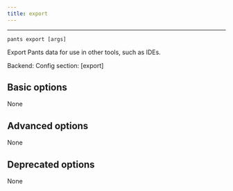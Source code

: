 ```yaml
---
title: export
---
```



---

```
pants export [args]
```

Export Pants data for use in other tools, such as IDEs.

Backend: <span className="color--primary"></span>
Config section: <span className="color--primary">[export]</span>

<span className={styles.options}>

## Basic options

None

## Advanced options

None

## Deprecated options

None


</span>
